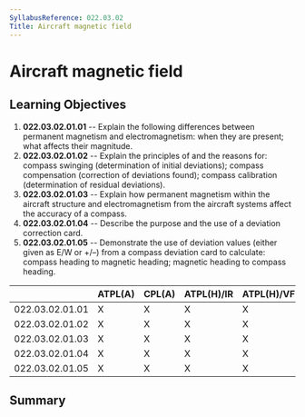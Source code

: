 ```yaml
---
SyllabusReference: 022.03.02
Title: Aircraft magnetic field
---
```


# Aircraft magnetic field

## Learning Objectives

1.  **022.03.02.01.01** -- Explain the following differences between permanent
    magnetism and electromagnetism: when they are present; what affects their
    magnitude.
2.  **022.03.02.01.02** -- Explain the principles of and the reasons for: compass
    swinging (determination of initial deviations); compass compensation
    (correction of deviations found); compass calibration (determination of
    residual deviations).
3.  **022.03.02.01.03** -- Explain how permanent magnetism within the aircraft
    structure and electromagnetism from the aircraft systems affect the accuracy
    of a compass.
4.  **022.03.02.01.04** -- Describe the purpose and the use of a deviation
    correction card.
5.  **022.03.02.01.05** -- Demonstrate the use of deviation values (either given
    as E/W or +/–) from a compass deviation card to calculate: compass heading to
    magnetic heading; magnetic heading to compass heading.

|                 | ATPL(A) | CPL(A) | ATPL(H)/IR | ATPL(H)/VFR | CPL(H) | IR  | CBIR(A) |
| --------------- | ------- | ------ | ---------- | ----------- | ------ | --- | ------- |
| 022.03.02.01.01 | X       | X      | X          | X           | X      | X   |         |
| 022.03.02.01.02 | X       | X      | X          | X           | X      | X   |         |
| 022.03.02.01.03 | X       | X      | X          | X           | X      | X   |         |
| 022.03.02.01.04 | X       | X      | X          | X           | X      | X   |         |
| 022.03.02.01.05 | X       | X      | X          | X           | X      | X   | X       |

## Summary
